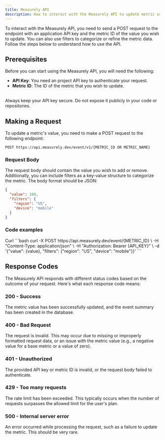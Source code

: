 ```yaml
---
title: Measurely API
description: How to interact with the Measurely API to update metric values.
---
```


To interact with the Measurely API, you need to send a POST request to the endpoint with an application API key and the metric ID of the value you wish to update. You can also use filters to categorize or refine the metric data. Follow the steps below to understand how to use the API.

## Prerequisites

Before you can start using the Measurely API, you will need the following:

- **API Key**: You need an project API key to authenticate your request.
- **Metric ID**: The ID of the metric that you wish to update.

<br />

<Note title='Remember' type='warning'>
  Always keep your API key secure. Do not expose it publicly in your code or
  repositories.
</Note>

## Making a Request

To update a metric's value, you need to make a POST request to the following endpoint:

```
POST https://api.measurely.dev/event/v1/{METRIC_ID OR METRIC_NAME}
```

### Request Body

The request body should contain the value you wish to add or remove. Additionally, you can include filters as a key-value structure to categorize the metric. The body format should be JSON:

```json
{
  "value": 100,
  "filters": {
    "region": "US",
    "device": "mobile"
  }
}
```

### Code examples

<Tabs defaultValue="curl" className="pt-5 pb-1">
  <TabsList>
    <TabsTrigger value="curl">Curl</TabsTrigger>
  </TabsList>
  <TabsContent value="curl">
    ```bash
    curl -X POST https://api.measurely.dev/event/{METRIC_ID} \
      -H "Content-Type: application/json" \
      -H "Authorization: Bearer {API_KEY}" \
      -d '{"value": {value}, "filters": {"region": "US", "device": "mobile"}}'
    ```
  </TabsContent>
</Tabs>

## Response Codes

The Measurely API responds with different status codes based on the outcome of your request. Here's what each response code means:

### 200 - Success

The metric value has been successfully updated, and the event summary has been created in the database.

### 400 - Bad Request

The request is invalid. This may occur due to missing or improperly formatted request data, or an issue with the metric value (e.g., a negative value for a base metric or a value of zero).

### 401 - Unauthorized

The provided API key or metric ID is invalid, or the request body failed to authenticate.

### 429 - Too many requests

The rate limit has been exceeded. This typically occurs when the number of requests surpasses the allowed limit for the user's plan.

### 500 - Internal server error

An error occurred while processing the request, such as a failure to update the metric. This should be very rare.
